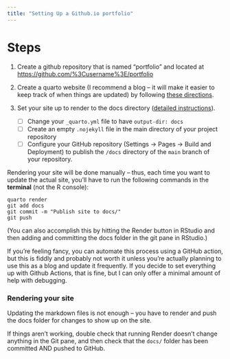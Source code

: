 ```yaml
---
title: "Setting Up a Github.io portfolio"
---
```


# Steps

1.  Create a github repository that is named "portfolio" and located at <https://github.com/%3Cusername%3E/portfolio>

2.  Create a quarto website (I recommend a blog – it will make it easier to keep track of when things are updated) by following [these directions](https://quarto.org/docs/websites/website-blog.html).

3.  Set your site up to render to the docs directory ([detailed instructions](https://quarto.org/docs/publishing/github-pages.html)).

    -   [ ] Change your `_quarto.yml` file to have `output-dir: docs`
    -   [ ] Create an empty `.nojekyll` file in the main directory of your project repository
    -   [ ] Configure your GitHub repository (Settings -\> Pages -\> Build and Deployment) to publish the `/docs` directory of the `main` branch of your repository.

Rendering your site will be done manually -- thus, each time you want to update the actual site, you'll have to run the following commands in the **terminal** (not the R console):

```
quarto render
git add docs
git commit -m "Publish site to docs/"
git push
```

(You can also accomplish this by hitting the Render button in RStudio and then adding and committing the docs folder in the git pane in RStudio.)

If you're feeling fancy, you can automate this process using a GitHub action, but this is fiddly and probably not worth it unless you're actually planning to use this as a blog and update it frequently. If you decide to set everything up with Github Actions, that is fine, but I can only offer a minimal amount of help with debugging.

::: callout-caution
### Rendering your site

Updating the markdown files is not enough -- you have to render and push the docs folder for changes to show up on the site.

If things aren't working, double check that running Render doesn't change anything in the Git pane, and then check that the `docs/` folder has been committed AND pushed to GitHub.
:::
